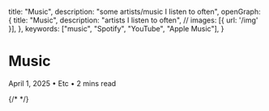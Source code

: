   title: "Music",
  description: "some artists/music I listen to often",
  openGraph: {
    title: "Music",
    description: "artists I listen to often",
    // images: [{ url: '/img' }],
  },
  keywords: ["music", "Spotify", "YouTube", "Apple Music"],
}

<h1 className="text-5xl md:text-6xl font-black mb-6 dark:text-gray-100 leading-tight">Music</h1>

<div className="text-sm text-gray-500 dark:text-gray-500 mb-10 pb-6 border-b border-gray-200 dark:border-gray-700">
  <span className="font-semibold">April 1, 2025</span> • <span className="font-semibold">Etc</span> • <span>2 mins read</span>
</div>

<YouTube videoId="sSKbRHkEpOw" />
<YouTube videoId="YBK3bALi100" />

<YouTube videoId="a0NwXsKn7a0" />

<YouTube videoId="oSZdWKCucKU" />
<YouTube videoId="ATUFVEASquI" />

<Spotify trackId="1Xgf5nfTAeumpKWdO0Kes6" />

<YouTube videoId="u1sTBhw1Pgk" />

<YouTube videoId="_E5Hsay4OOo" />

{/* <YouTube videoId="F_xohG2Yamo" /> */}
<YouTube videoId="QiGliX-bphI" />

<Spotify trackId="1vg79pQU2pyO0kK6C084Eb" />

